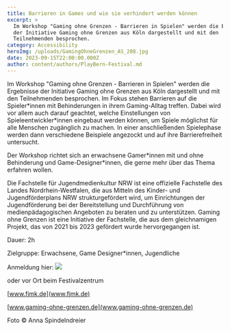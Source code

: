 ```yaml
---
title: Barrieren in Games und wie sie verhindert werden können
excerpt: >
  Im Workshop "Gaming ohne Grenzen - Barrieren in Spielen" werden die Ergebnisse
  der Initiative Gaming ohne Grenzen aus Köln dargestellt und mit den
  Teilnehmenden besprochen.
category: Accessibility
heroImg: /uploads/GamingOhneGrenzen_AS_208.jpg
date: 2023-09-15T22:00:00.000Z
author: content/authors/PlayBern-Festival.md
---
```


Im Workshop "Gaming ohne Grenzen - Barrieren in Spielen" werden die Ergebnisse der Initiative Gaming ohne Grenzen aus Köln dargestellt und mit den Teilnehmenden besprochen. Im Fokus stehen Barrieren auf die Spieler\*innen mit Behinderungen in ihrem Gaming-Alltag treffen. Dabei wird vor allem auch darauf geachtet, welche Einstellungen von Spieleentwickler\*innen eingebaut werden können, um Spiele möglichst für alle Menschen zugänglich zu machen. In einer anschließenden Spielephase werden dann verschiedene Beispiele angezockt und auf ihre Barrierefreiheit untersucht.

Der Workshop richtet sich an erwachsene Gamer\*innen mit und ohne Behinderung und Game-Designer\*innen, die gerne mehr über das Thema erfahren wollen.

Die Fachstelle für Jugendmedienkultur NRW ist eine offizielle Fachstelle des Landes Nordrhein-Westfalen, die aus Mitteln des Kinder- und Jugendförderplans NRW strukturgefördert wird, um Einrichtungen der Jugendförderung bei der Bereitstellung und Durchführung von medienpädagogischen Angeboten zu beraten und zu unterstützen. Gaming ohne Grenzen ist eine Initiative der Fachstelle, die aus dem gleichnamigen Projekt, das von 2021 bis 2023 gefördert wurde hervorgegangen ist.

Dauer: 2h

Zielgruppe: Erwachsene, Game Designer\*innen, Jugendliche

Anmeldung hier: ![](</uploads/Anmeldung Gaming ohen Grenzen.png>)

oder vor Ort beim Festivalzentrum

[www.fjmk.de](www.fjmk.de)

[www.gaming-ohne-grenzen.de](www.gaming-ohne-grenzen.de)

Foto © Anna Spindelndreier
